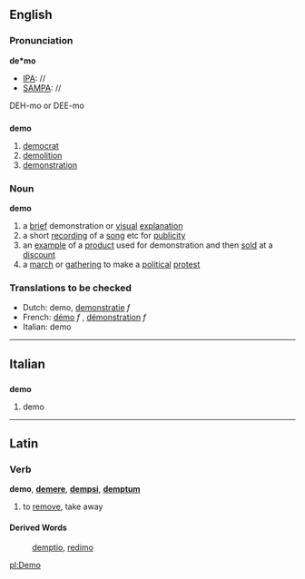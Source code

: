 ==English==
===Pronunciation===
'''de*mo'''
*[[IPA]]: //
*[[SAMPA]]: //
DEH-mo or DEE-mo

==={{abbreviation}}===
'''demo'''
#[[democrat]]
#[[demolition]]
#[[demonstration]]

===Noun===
'''demo'''
# a [[brief]] demonstration or [[visual]] [[explanation]]
# a short [[recording]] of a [[song]] etc for [[publicity]]
# an [[example]] of a [[product]] used for demonstration and then [[sold]] at a [[discount]]
# a [[march]] or [[gathering]] to make a [[political]] [[protest]]

{{checktrans}}
===Translations to be checked===
*Dutch: demo, [[demonstratie]] ''f''
*French: [[démo]] ''f'' , [[démonstration]] ''f''
*Italian: demo

----

==Italian==
==={{abbreviation}}===
'''demo'''
# demo

----
==Latin==
===Verb===
'''demo''', '''[[demere]]''', '''[[dempsi]]''', '''[[demptum]]'''

#to [[remove]], take away
====Derived Words====
:[[demptio]], [[redimo]]

[[pl:Demo]]
